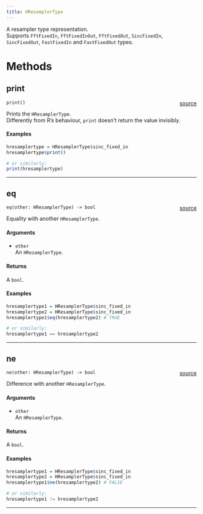 ```yaml
---
title: HResamplerType
---
```


A resampler type representation. \
Supports `FftFixedIn`, `FftFixedInOut`, `FftFixedOut`, `SincFixedIn`, `SincFixedOut`,
`FastFixedIn` and `FastFixedOut` types. \

# Methods

## print

`print()` <span style="float: right;"> [source](https://github.com/daniellga/harmonium/tree/master/r-harmonium/src/rust/src//hresamplertype.rs#L45) </span> \

Prints the `HResamplerType`. \
Differently from R's behaviour, `print` doesn't return the value invisibly. \

#### Examples

```r
hresamplertype = HResamplerType$sinc_fixed_in
hresamplertype$print()

# or similarly:
print(hresamplertype)
```

_________

## eq

`eq(other: HResamplerType) -> bool` <span style="float: right;"> [source](https://github.com/daniellga/harmonium/tree/master/r-harmonium/src/rust/src//hresamplertype.rs#L79) </span> \

Equality with another `HResamplerType`.

#### Arguments

* `other` \
An `HResamplerType`. \

#### Returns

A `bool`.

#### Examples

```r
hresamplertype1 = HResamplerType$sinc_fixed_in
hresamplertype2 = HResamplerType$sinc_fixed_in
hresamplertype1$eq(hresamplertype2) # TRUE

# or similarly:
hresamplertype1 == hresamplertype2
```

_________

## ne

`ne(other: HResamplerType) -> bool` <span style="float: right;"> [source](https://github.com/daniellga/harmonium/tree/master/r-harmonium/src/rust/src//hresamplertype.rs#L114) </span> \

Difference with another `HResamplerType`.

#### Arguments

* `other` \
An `HResamplerType`. \

#### Returns

A `bool`.

#### Examples

```r
hresamplertype1 = HResamplerType$sinc_fixed_in
hresamplertype2 = HResamplerType$sinc_fixed_in
hresamplertype1$ne(hresamplertype2) # FALSE

# or similarly:
hresamplertype1 != hresamplertype2
```

_________
